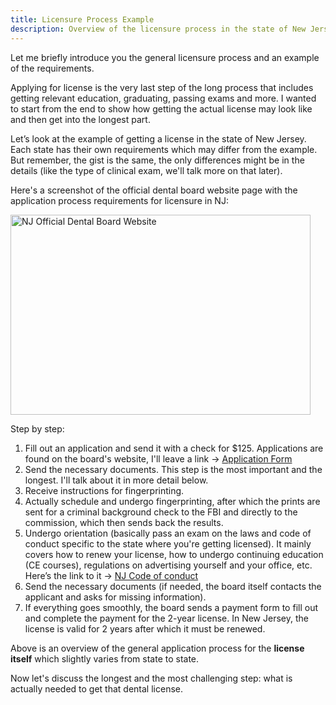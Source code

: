 ```yaml
---
title: Licensure Process Example
description: Overview of the licensure process in the state of New Jersey
---
```


Let me briefly introduce you the general licensure process and an example of the
requirements.

Applying for license is the very last step of the long process that includes
getting relevant education, graduating, passing exams and more. I wanted to
start from the end to show how getting the actual license may look like and then
get into the longest part.

Let’s look at the example of getting a license in the state of New Jersey. Each
state has their own requirements which may differ from the example. But
remember, the gist is the same, the only differences might be in the details
(like the type of clinical exam, we'll talk more on that later).

Here's a screenshot of the official dental board website page with the
application process requirements for licensure in NJ:

<Image
  width="480"
  height="320"
  alt="NJ Official Dental Board Website"
  src="https://file.notion.so/f/f/95687fc1-33fb-4b90-8232-4ae2b03a82c3/1d4495af-102e-413f-8d15-4ad001e14be9/Screen_Shot_2023-12-27_at_1.03.32_AM.png?table=block&id=67bfa338-9c7d-4afe-8f4b-8e8131fbe90d&spaceId=95687fc1-33fb-4b90-8232-4ae2b03a82c3&expirationTimestamp=1758528000000&signature=sIm8bnS_NMmg2vv5JJrn_LhADY3AIPK1xYBbGbtkl_k&downloadName=Screen+Shot+2023-12-27+at+1.03.32+AM.png"
/>

Step by step:

1. Fill out an application and send it with a check for $125. Applications are
   found on the board's website, I'll leave a link → [Application
   Form](https://www.njconsumeraffairs.gov/den/Applications/Application-for-a-Dental-License.pdf)
2. Send the necessary documents. This step is the most important and the
   longest. I'll talk about it in more detail below.
3. Receive instructions for fingerprinting.
4. Actually schedule and undergo fingerprinting, after which the prints are sent
   for a criminal background check to the FBI and directly to the commission, which
   then sends back the results.
5. Undergo orientation (basically pass an exam on the laws and code of conduct
   specific to the state where you're getting licensed). It mainly covers how to
   renew your license, how to undergo continuing education (CE courses),
   regulations on advertising yourself and your office, etc. Here’s the link to it
   → [NJ Code of
   conduct](https://www.njconsumeraffairs.gov/regulations/Chapter-30-New-Jersey-Board-of-Dentistry.pdf)
6. Send the necessary documents (if needed, the board itself contacts the
   applicant and asks for missing information).
7. If everything goes smoothly, the board sends a payment form to fill out and
   complete the payment for the 2-year license. In New Jersey, the license is valid
   for 2 years after which it must be renewed.

Above is an overview of the general application process for the **license itself**
which slightly varies from state to state.

Now let's discuss the longest and the most challenging step: what is actually
needed to get that dental license.
